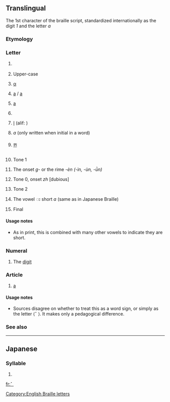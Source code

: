 {{Braille character info|hex=2801|name=Braille Pattern Dots-1|image=[[Image:Braille A1.svg|50px]]}}
{{also|1|a|•|⠂|⠄}}
==Translingual==
The 1st character of the braille script, standardized internationally as the digit ''1'' and the letter ''a''

===Etymology===
{{Brai-ety}}

===Letter===
{{mul-letter|sc=Brai}}

# {{context|Braille|lang=mul}} {{term|a|lang=en}}
# {{context|Braille|often preceded by capital sign [[⠠]]|lang=mul}} Upper-case {{term|A|lang=en}}
# {{context|Greek Braille|lang=mul}} [[α]] {{qualifier|a}}
# {{context|Yugoslav Braille|lang=mul}} [[a]] / [[а]]
# {{context|Russian Braille|lang=mul}} [[а]] {{qualifier|a}}
# {{context|Hebrew Braille|lang=mul}} {{term|sc=Hebr|א|tr=aleph: ’}}
# {{context|Arabic Braille|lang=mul}} [[ا‎]] (alif: ''{{unicode|ʾ}}'')
# {{context|Bharati braille|lang=mul}} ''a'' (only written when initial in a word)
# {{context|Tibetan Braille|lang=mul}} [[ཨ]] {{qualifier|a}}
# {{context|Chinese Braille|lang=mul}} Tone 1
# {{context|Chinese Two-Cell Braille|lang=mul}} The onset ''g-'' or the rime ''-èn (-ìn, -ùn, -ǜn)''
# {{context|Taiwan Braille|lang=mul}} Tone 0, onset ''zh'' [dubious] <!--this is in our source on WP, but there are other possible errors, and no other character has two readings like this-->
# {{context|Cantonese Braille|lang=mul}} Tone 2
# {{context|Thai Braille|lang=mul}} The vowel ◌ะ short ''a'' (same as in Japanese Braille)
# {{context|Korean Braille|lang=mul}} Final {{term|ㄱ|tr=g/k|lang=ko}}

====Usage notes====
* {{qualifier|Thai Braille}} As in print, this is combined with many other vowels to indicate they are short.

===Numeral===
{{mul-number|sc=Brai}}

# {{context|Braille|often preceded by number sign [[⠼]]|lang=mul}} The [[digit]] {{term|1|lang=en}}

===Article===
{{head|mul|article}}

# {{context|English Braille|lang=mul}} [[a]]

====Usage notes====
* Sources disagree on whether to treat this as a word sign, or simply as the letter ⟨⠁⟩. It makes only a pedagogical difference.

===See also===
{{Brai-script}}

----

==Japanese==

===Syllable===
{{ja-syllable|a|sc=Brai}}

# {{Brai-def|Jpan|あ|ア|a}}

[[Category:English Braille letters]]

[[fr:⠁]]